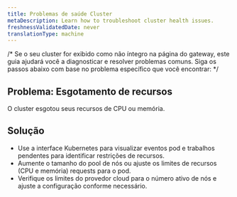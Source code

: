 ```yaml
---
title: Problemas de saúde Cluster
metaDescription: Learn how to troubleshoot cluster health issues.
freshnessValidatedDate: never
translationType: machine
---
```


/\* Se o seu cluster for exibido como não íntegro na página do gateway, este guia ajudará você a diagnosticar e resolver problemas comuns. Siga os passos abaixo com base no problema específico que você encontrar: \*/

## Problema: Esgotamento de recursos

O cluster esgotou seus recursos de CPU ou memória.

## Solução

* Use a interface Kubernetes para visualizar eventos pod e trabalhos pendentes para identificar restrições de recursos.
* Aumente o tamanho do pool de nós ou ajuste os limites de recursos (CPU e memória) requests para o pod.
* Verifique os limites do provedor cloud para o número ativo de nós e ajuste a configuração conforme necessário.